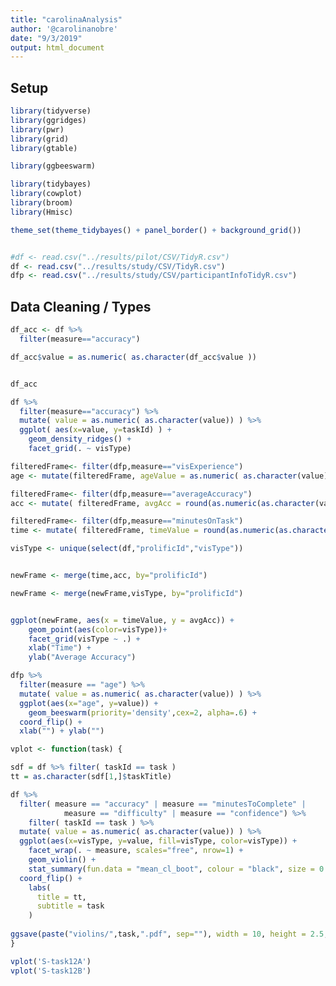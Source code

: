 ```yaml
---
title: "carolinaAnalysis"
author: '@carolinanobre'
date: "9/3/2019"
output: html_document
---
```


## Setup

```r
library(tidyverse)
library(ggridges)
library(pwr) 
library(grid)
library(gtable)

library(ggbeeswarm)

library(tidybayes)
library(cowplot)
library(broom)
library(Hmisc)

theme_set(theme_tidybayes() + panel_border() + background_grid())


#df <- read.csv("../results/pilot/CSV/TidyR.csv")
df <- read.csv("../results/study/CSV/TidyR.csv")
dfp <- read.csv("../results/study/CSV/participantInfoTidyR.csv")
```


## Data Cleaning / Types

```r

df_acc <- df %>% 
  filter(measure=="accuracy") 

df_acc$value = as.numeric( as.character(df_acc$value ))


df_acc
```

```r
df %>% 
  filter(measure=="accuracy") %>% 
  mutate( value = as.numeric( as.character(value)) ) %>% 
  ggplot( aes(x=value, y=taskId) ) +
    geom_density_ridges() +
    facet_grid(. ~ visType)

```

```r
filteredFrame<- filter(dfp,measure=="visExperience")
age <- mutate(filteredFrame, ageValue = as.numeric( as.character(value)) ) 

filteredFrame<- filter(dfp,measure=="averageAccuracy")
acc <- mutate( filteredFrame, avgAcc = round(as.numeric(as.character(value)),digits=2) ) 

filteredFrame<- filter(dfp,measure=="minutesOnTask")
time <- mutate( filteredFrame, timeValue = round(as.numeric(as.character(value)),digits=2) ) 

visType <- unique(select(df,"prolificId","visType"))


newFrame <- merge(time,acc, by="prolificId")

newFrame <- merge(newFrame,visType, by="prolificId")


ggplot(newFrame, aes(x = timeValue, y = avgAcc)) +
    geom_point(aes(color=visType))+
    facet_grid(visType ~ .) +
    xlab("Time") +
    ylab("Average Accuracy")
```



```r

dfp %>% 
  filter(measure == "age") %>% 
  mutate( value = as.numeric( as.character(value)) ) %>% 
  ggplot(aes(x="age", y=value)) +
    geom_beeswarm(priority='density',cex=2, alpha=.6) +
  coord_flip() +
  xlab("") + ylab("")

```


```r


vplot <- function(task) {

sdf = df %>% filter( taskId == task )
tt = as.character(sdf[1,]$taskTitle)

df %>% 
  filter( measure == "accuracy" | measure == "minutesToComplete" | 
            measure == "difficulty" | measure == "confidence") %>% 
    filter( taskId == task ) %>% 
  mutate( value = as.numeric( as.character(value)) ) %>% 
  ggplot(aes(x=visType, y=value, fill=visType, color=visType)) +
    facet_wrap(. ~ measure, scales="free", nrow=1) +
    geom_violin() +
    stat_summary(fun.data = "mean_cl_boot", colour = "black", size = 0.5, alpha=1) +
  coord_flip() + 
    labs(
      title = tt,
      subtitle = task
    )
  
ggsave(paste("violins/",task,".pdf", sep=""), width = 10, height = 2.5, units = "in")
}

vplot('S-task12A')
vplot('S-task12B')

  
```